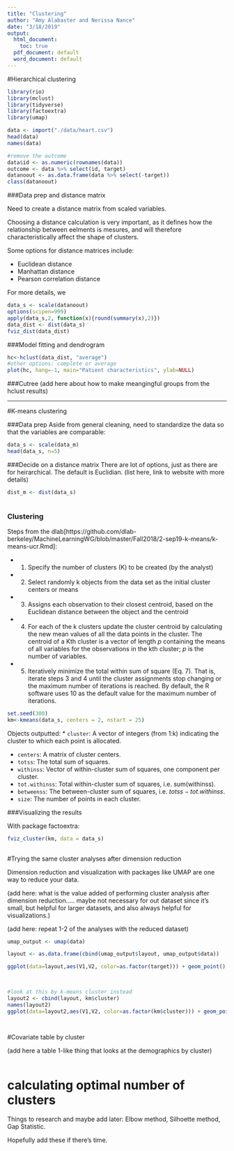 ```yaml
---
title: "Clustering"
author: "Amy Alabaster and Nerissa Nance"
date: "3/18/2019"
output:
  html_document: 
    toc: true
  pdf_document: default
  word_document: default 
---
```



#Hierarchical clustering
```r

library(rio)
library(mclust)
library(tidyverse)
library(factoextra)
library(umap)

data <- import("./data/heart.csv")
head(data)
names(data)

#remove the outcome 
data$id <- as.numeric(rownames(data))
outcome <- data %>% select(id, target)
datanoout <- as.data.frame(data %>% select(-target))
class(datanoout)

```
###Data prep and distance matrix

Need to create a distance matrix from scaled variables.

Choosing a distance calculation is very important, as it defines how the relationship between eelments is mesures, and will therefore characteristically affect the shape of clusters.

Some options for distance matrices include:

* Euclidean distance
* Manhattan distance
* Pearson correlation distance

For more details, we

```r

data_s <- scale(datanoout)
options(scipen=999)
apply(data_s,2, function(x){round(summary(x),2)})
data_dist <- dist(data_s)
fviz_dist(data_dist)
```

###Model fitting and dendrogram

```r
 

hc<-hclust(data_dist, "average")
#other options: complete or average
plot(hc, hang=-1, main="Patient characteristics", ylab=NULL)

```

###Cutree
(add here about how to make meangingful groups from the hclust results)

-----------


#K-means clustering

###Data prep
Aside from general cleaning, need to standardize the data so that the variables are comparable:
```r
data_s <- scale(data_m)
head(data_s, n=5)
```

###Decide on a distance matrix
There are lot of options, just as there are for heirarchical. The default is Euclidian.
(list here, link to website with more details)
```r
dist_m <- dist(data_s)



```

### Clustering 

Steps from the dlab[https://github.com/dlab-berkeley/MachineLearningWG/blob/master/Fall2018/2-sep19-k-means/k-means-ucr.Rmd]:

* 1. Specify the number of clusters (K) to be created (by the analyst)
* 2. Select randomly k objects from the data set as the initial cluster centers or means
* 3. Assigns each observation to their closest centroid, based on the Euclidean distance between the object and the centroid
* 4. For each of the k clusters update the cluster centroid by calculating the new mean values of all the data points in the cluster. The centroid of a Kth cluster is a vector of length *p* containing the means of all variables for the observations
in the kth cluster; *p* is the number of variables.
* 5. Iteratively minimize the total within sum of square (Eq. 7). That is, iterate steps 3 and 4 until the cluster assignments stop changing or the maximum number of iterations is reached. By default, the R software uses 10 as the default value
for the maximum number of iterations.

```r

set.seed(300)
km<-kmeans(data_s, centers = 2, nstart = 25)

```


Objects outputted: 
* `cluster`: A vector of integers (from 1:k) indicating the cluster to which each point is allocated.

* `centers`: A matrix of cluster centers.
* `totss`: The total sum of squares.
* `withinss`: Vector of within-cluster sum of squares, one component per cluster.
* `tot.withinss`: Total within-cluster sum of squares, i.e. sum(withinss).
* `betweenss`: The between-cluster sum of squares, i.e. $totss-tot.withinss$.
* `size`: The number of points in each cluster.

###Visualizing the results

With package factoextra: 

```r

fviz_cluster(km, data = data_s)
 

```




#Trying the same cluster analyses after dimension reduction

Dimension reduction and visualization with packages like UMAP are one way to reduce your data.

(add here: what is the value added of performing cluster analysis after dimension reduction..... maybe not necessary for out dataset since it's small, but helpful for larger datasets, and also always helpful for visualizations.)

(add here: repeat 1-2 of the analyses with the reduced dataset)

```r

umap_output <- umap(data)

layout <- as.data.frame(cbind(umap_output$layout, umap_output$data))

ggplot(data=layout,aes(V1,V2, color=as.factor(target))) + geom_point() +labs(x="UMAP1", y="UMAP2",title="Scatterplot of UMAP embeddings of heart disease data")+theme_classic()+scale_fill_continuous(name = "Presence of heart disease")
 


#look at this by k-means cluster instead
layout2 <- cbind(layout, km$cluster)
names(layout2)
ggplot(data=layout2,aes(V1,V2, color=as.factor(km$cluster))) + geom_point() +labs(x="UMAP1", y="UMAP2",title="Scatterplot of UMAP embeddings of heart disease data")+theme_classic()+scale_fill_continuous(name = "Presence of heart disease")
 



```


#Covariate table by cluster  

(add here a table 1-like thing that looks at the demographics by cluster)
```r


```

# calculating optimal number of clusters 

Things to research and maybe add later: Elbow method, Silhoette method, Gap Statistic.

Hopefully add these if there's time.